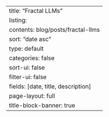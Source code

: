 ---
title: "Fractal LLMs"
listing:
  contents: blog/posts/fractal-llms
  sort: "date asc"
  type: default
  categories: false
  sort-ui: false
  filter-ui: false
  fields: [date, title, description]
page-layout: full
title-block-banner: true
---
